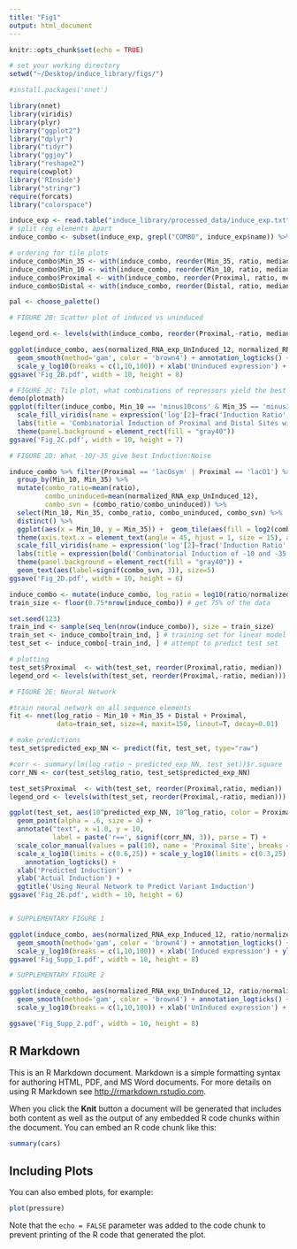 ```yaml
---
title: "Fig1"
output: html_document
---
```


```r
knitr::opts_chunk$set(echo = TRUE)
```

```r
# set your working directory
setwd("~/Desktop/induce_library/figs/")
```

```r
#install.packages('nnet')

library(nnet)
library(viridis)
library(plyr)
library("ggplot2")
library("dplyr")
library("tidyr")
library("ggjoy")
library("reshape2")
require(cowplot)
library('RInside')
library("stringr")
require(forcats)
library("colorspace")

```

```r
induce_exp <- read.table("induce_library/processed_data/induce_exp.txt", header = T)
# split reg elements apart
induce_combo <- subset(induce_exp, grepl("COMBO", induce_exp$name)) %>% separate(col = 'name', into = c("Library", "Distal", "Min_35", "Min_10", "Proximal"), sep = "-", remove = F)

# ordering for tile plots
induce_combo$Min_35 <- with(induce_combo, reorder(Min_35, ratio, median))
induce_combo$Min_10 <- with(induce_combo, reorder(Min_10, ratio, median))
induce_combo$Proximal <- with(induce_combo, reorder(Proximal, ratio, median))
induce_combo$Distal <- with(induce_combo, reorder(Distal, ratio, median))
```

```r
pal <- choose_palette()

```

```r
# FIGURE 2B: Scatter plot of induced vs uninduced

legend_ord <- levels(with(induce_combo, reorder(Proximal,-ratio, median)))

ggplot(induce_combo, aes(normalized_RNA_exp_UnInduced_12, normalized_RNA_exp_Induced_12)) + geom_point(aes(color=Proximal), size = 3, alpha = .6) + scale_color_manual(values = pal(10), breaks = legend_ord) +
  geom_smooth(method='gam', color = 'brown4') + annotation_logticks() + scale_x_log10(breaks = c(1,10,100)) + 
  scale_y_log10(breaks = c(1,10,100)) + xlab('Uninduced expression') + ylab('Induced expression') + labs(title = 'Comparing promoter expression between induced and uninduced') 
ggsave('Fig_2B.pdf', width = 10, height = 8)


```


```r
# FIGURE 2C: Tile plot, what combinations of repressors yield the best induction ratios?
demo(plotmath)
ggplot(filter(induce_combo, Min_10 == 'minus10cons' & Min_35 == 'minus35cons'), aes(x = Proximal, y = Distal)) + geom_tile(aes(fill = log2(ratio/normalized_RNA_exp_UnInduced_12))) + theme(axis.text.x = element_text(angle = 45, hjust = 1, size = 15), axis.text.y = element_text(size = 15)) +
  scale_fill_viridis(name = expression('log'[2]~frac('Induction Ratio', 'Basal Expression'))) +
  labs(title = 'Combinatorial Induction of Proximal and Distal Sites with Consensus -10/-35', x = 'Proximal', y = 'Distal', size = 20) +
  theme(panel.background = element_rect(fill = "gray40"))
ggsave('Fig_2C.pdf', width = 10, height = 7)

```
```r
# FIGURE 2D: What -10/-35 give best Induction:Noise

induce_combo %>% filter(Proximal == 'lacOsym' | Proximal == 'lacO1') %>%
  group_by(Min_10, Min_35) %>%
  mutate(combo_ratio=mean(ratio),
         combo_uninduced=mean(normalized_RNA_exp_UnInduced_12),
         combo_svn = (combo_ratio/combo_uninduced)) %>%
  select(Min_10, Min_35, combo_ratio, combo_uninduced, combo_svn) %>%
  distinct() %>%
  ggplot(aes(x = Min_10, y = Min_35)) +  geom_tile(aes(fill = log2(combo_svn))) +  
  theme(axis.text.x = element_text(angle = 45, hjust = 1, size = 15), axis.text.y = element_text(size = 15)) +
  scale_fill_viridis(name = expression('log'[2]~frac('Induction Ratio','Basal Expression')), limits = c(-0.9, 1.4)) + theme(legend.title = element_text(size = 15)) +
  labs(title = expression(bold('Combinatorial Induction of -10 and -35 elements with O'[sym]~' and O'[1])), x = 'Minus 10', y = 'Minus 35', size = 30) +
  theme(panel.background = element_rect(fill = "gray40")) +
  geom_text(aes(label=signif(combo_svn, 3)), size=5)
ggsave('Fig_2D.pdf', width = 10, height = 6)

```

```r
induce_combo <- mutate(induce_combo, log_ratio = log10(ratio/normalized_RNA_exp_UnInduced_12))
train_size <- floor(0.75*nrow(induce_combo)) # get 75% of the data

set.seed(123) 
train_ind <- sample(seq_len(nrow(induce_combo)), size = train_size)
train_set <- induce_combo[train_ind, ] # training set for linear model
test_set <- induce_combo[-train_ind, ] # attempt to predict test set

# plotting
test_set$Proximal  <- with(test_set, reorder(Proximal,ratio, median))
legend_ord <- levels(with(test_set, reorder(Proximal,-ratio, median)))

# FIGURE 2E: Neural Network

#train neural network on all sequence elements
fit <- nnet(log_ratio ~ Min_10 + Min_35 + Distal + Proximal, 
            data=train_set, size=4, maxit=150, linout=T, decay=0.01)

# make predictions
test_set$predicted_exp_NN <- predict(fit, test_set, type="raw")

#corr <- summary(lm(log_ratio ~ predicted_exp_NN, test_set))$r.square
corr_NN <- cor(test_set$log_ratio, test_set$predicted_exp_NN)

test_set$Proximal  <- with(test_set, reorder(Proximal,ratio, median))
legend_ord <- levels(with(test_set, reorder(Proximal,-ratio, median)))

ggplot(test_set, aes(10^predicted_exp_NN, 10^log_ratio, color = Proximal)) + 
  geom_point(alpha = .6, size = 4) +
  annotate("text", x =1.0, y = 10, 
           label = paste('r==', signif(corr_NN, 3)), parse = T) +
  scale_color_manual(values = pal(10), name = 'Proximal Site', breaks = legend_ord) + 
  scale_x_log10(limits = c(0.6,25)) + scale_y_log10(limits = c(0.3,25)) + 
    annotation_logticks() + 
  xlab('Predicted Induction') +
  ylab('Actual Induction') +
  ggtitle('Using Neural Network to Predict Variant Induction')
ggsave('Fig_2E.pdf', width = 10, height = 6)



```

```r
# SUPPLEMENTARY FIGURE 1

ggplot(induce_combo, aes(normalized_RNA_exp_Induced_12, ratio/normalized_RNA_exp_UnInduced_12)) + geom_point(aes(color=Proximal), size = 3, alpha = .6) + scale_color_manual(values = pal(10), breaks = legend_ord) +
  geom_smooth(method='gam', color = 'brown4') + annotation_logticks() + scale_x_log10(breaks = c(1,10,100)) + 
  scale_y_log10(breaks = c(1,10,100)) + xlab('Induced expression') + ylab('Induction Ratio/Basal Expression') + labs(title = 'Induction Ratio/Basal Expression vs. Induced Expression') + facet_wrap(~Proximal, scales = 'fixed') 
ggsave('Fig_Supp_1.pdf', width = 10, height = 8)

```

```r
# SUPPLEMENTARY FIGURE 2

ggplot(induce_combo, aes(normalized_RNA_exp_UnInduced_12, ratio/normalized_RNA_exp_UnInduced_12)) + geom_point(aes(color=Proximal), size = 3, alpha = .6) + scale_color_manual(values = pal(10), breaks = legend_ord) +
  geom_smooth(method='gam', color = 'brown4') + annotation_logticks() + scale_x_log10(breaks = c(1,10,100)) + 
  scale_y_log10(breaks = c(1,10,100)) + xlab('UnInduced expression') + ylab('Induction ratio/Basal Expression') + labs(title = 'Induction Ratio/Basal Expression vs. UnInduced Expression') + facet_wrap(~Proximal, scales = 'fixed')

ggsave('Fig_Supp_2.pdf', width = 10, height = 8)

```



















## R Markdown

This is an R Markdown document. Markdown is a simple formatting syntax for authoring HTML, PDF, and MS Word documents. For more details on using R Markdown see <http://rmarkdown.rstudio.com>.

When you click the **Knit** button a document will be generated that includes both content as well as the output of any embedded R code chunks within the document. You can embed an R code chunk like this:

```r
summary(cars)
```

## Including Plots

You can also embed plots, for example:

```r
plot(pressure)
```

Note that the `echo = FALSE` parameter was added to the code chunk to prevent printing of the R code that generated the plot.
